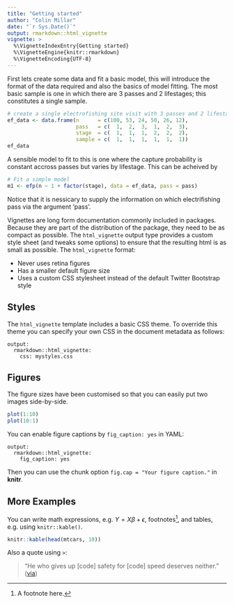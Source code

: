 ```yaml
---
title: "Getting started"
author: "Colin Millar"
date: "`r Sys.Date()`"
output: rmarkdown::html_vignette
vignette: >
  %\VignetteIndexEntry{Getting started}
  %\VignetteEngine{knitr::rmarkdown}
  %\VignetteEncoding{UTF-8}
---
```


First lets create some data and fit a basic model, this will introduce the format of the data required and also the basics of model fitting.  The most basic sample is one in which there are 3 passes and 2 lifestages; this constitutes a single sample.

```r
# create a single electrofishing site visit with 3 passes and 2 lifestages
ef_data <- data.frame(n      = c(100, 53, 24, 50, 26, 12),
                      pass   = c(  1,  2,  3,  1,  2,  3),
                      stage  = c(  1,  1,  1,  2,  2,  2),
                      sample = c(  1,  1,  1,  1,  1,  1))
ef_data
```

A sensible model to fit to this is one where the capture probability is constant accross passes but varies by lifestage.  This can be acheived by

```r
# Fit a simple model
m1 <- efp(n ~ 1 + factor(stage), data = ef_data, pass = pass)
```

Notice that it is nessicary to supply the information on which electrifishing pass via the argument 'pass'. 



Vignettes are long form documentation commonly included in packages. Because they are part of the distribution of the package, they need to be as compact as possible. The `html_vignette` output type provides a custom style sheet (and tweaks some options) to ensure that the resulting html is as small as possible. The `html_vignette` format:

- Never uses retina figures
- Has a smaller default figure size
- Uses a custom CSS stylesheet instead of the default Twitter Bootstrap style

## Styles

The `html_vignette` template includes a basic CSS theme. To override this theme you can specify your own CSS in the document metadata as follows:

    output: 
      rmarkdown::html_vignette:
        css: mystyles.css

## Figures

The figure sizes have been customised so that you can easily put two images side-by-side. 

```r
plot(1:10)
plot(10:1)
```

You can enable figure captions by `fig_caption: yes` in YAML:

    output:
      rmarkdown::html_vignette:
        fig_caption: yes

Then you can use the chunk option `fig.cap = "Your figure caption."` in **knitr**.

## More Examples

You can write math expressions, e.g. $Y = X\beta + \epsilon$, footnotes^[A footnote here.], and tables, e.g. using `knitr::kable()`.

```r
knitr::kable(head(mtcars, 10))
```

Also a quote using `>`:

> "He who gives up [code] safety for [code] speed deserves neither."
([via](https://twitter.com/hadleywickham/status/504368538874703872))

